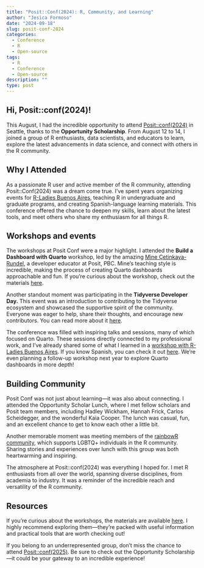 ```yaml
---
title: "Posit::Conf(2024): R, Community, and Learning"
author: "Jesica Formoso"
date: "2024-09-18"
slug: posit-conf-2024
categories:
  - Conference
  - R
  - Open-source
tags:
  - R
  - Conference
  - Open-source
description: ""
type: post
---
```


## Hi, Posit::conf(2024)!

This August, I had the incredible opportunity to attend [Posit::conf(2024)](https://posit.co/conference/) in Seattle, thanks to the **Opportunity Scholarship**. From August 12 to 14, I joined a group of R enthusiasts, data scientists, and educators to learn, explore the latest advancements in data science, and connect with others in the R community.

## Why I Attended

As a passionate R user and active member of the R community, attending Posit::Conf(2024) was a dream come true. I’ve spent years organizing events for [R-Ladies Buenos Aires](https://rladiesba.netlify.app/), teaching R in undergraduate and graduate programs, and creating Spanish-language learning materials. This conference offered the chance to deepen my skills, learn about the latest tools, and meet others who share my enthusiasm for all things R.

## Workshops and events

The workshops at Posit Conf were a major highlight. I attended the **Build a Dashboard with Quarto** workshop, led by the amazing [Mine Çetinkaya-Rundel](https://mine-cr.com/), a developer educator at Posit, PBC. Mine’s teaching style is incredible, making the process of creating Quarto dashboards approachable and fun. If you’re curious about the workshop, check out the materials [here](https://posit-conf-2024.github.io/quarto-dashboards/).

Another standout moment was participating in the **Tidyverse Developer Day.** This event was an introduction to contributing to the Tidyverse ecosystem and showcased the supportive spirit of the community. Everyone was eager to help, share their thoughts, and encourage new contributors. You can read more about it [here](https://www.tidyverse.org/blog/2024/04/tdd-2024/).

The conference was filled with inspiring talks and sessions, many of which focused on Quarto. These sessions directly connected to my professional work, and I’ve already shared some of what I learned in a [workshop with R-Ladies Buenos Aires](https://jformoso.github.io/quarto-rladiesBA/). If you know Spanish, you can check it out [here](https://www.youtube.com/watch?v=puykTjJ43Xs). We’re even planning a follow-up workshop next year to explore Quarto dashboards in more depth!

## Building Community

Posit Conf was not just about learning—it was also about connecting. I attended the Opportunity Scholar Lunch, where I met fellow scholars and Posit team members, including Hadley Wickham, Hannah Frick, Carlos Scheidegger, and the wonderful Kaia Cooper. The lunch was casual, fun, and an excellent chance to get to know each other a little bit.

Another memorable moment was meeting members of the [rainbowR community](https://rainbowr.org/), which supports LGBTQ+ individuals in the R community. Sharing stories and experiences over lunch with this group was both heartwarming and inspiring.

The atmosphere at Posit::conf(2024) was everything I hoped for. I met R enthusiasts from all over the world, spanning diverse disciplines, from academia to industry. It was a reminder of the incredible reach and versatility of the R community.

## Resources

If you’re curious about the workshops, the materials are available [here](https://posit-conf-2024.github.io/workshops/). I highly recommend exploring them—they’re packed with useful information and practical tools that are worth checking out!

If you belong to an underrepresented group, don’t miss the chance to attend [Posit::conf(2025)](https://posit.co/conference/). Be sure to check out the Opportunity Scholarship—it could be your gateway to an incredible experience!



